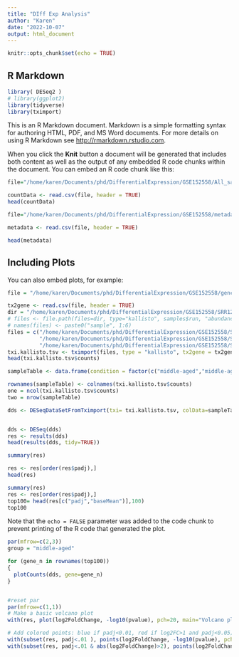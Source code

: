 ```yaml
---
title: "DIff Exp Analysis"
author: "Karen"
date: "2022-10-07"
output: html_document
---
```


```r
knitr::opts_chunk$set(echo = TRUE)
```

## R Markdown

```r
library( DESeq2 )
# library(ggplot2)
library(tidyverse)
library(tximport)
```

This is an R Markdown document. Markdown is a simple formatting syntax for authoring HTML, PDF, and MS Word documents. For more details on using R Markdown see <http://rmarkdown.rstudio.com>.

When you click the **Knit** button a document will be generated that includes both content as well as the output of any embedded R code chunks within the document. You can embed an R code chunk like this:

```r

file="/home/karen/Documents/phd/DifferentialExpression/GSE152558/All_samples.csv"

countData <- read.csv(file, header = TRUE)
head(countData)
```
```r
file="/home/karen/Documents/phd/DifferentialExpression/GSE152558/metadata.csv"

metadata <- read.csv(file, header = TRUE)

head(metadata)
```

## Including Plots

You can also embed plots, for example:
```r

file = "/home/karen/Documents/phd/DifferentialExpression/GSE152558/gencode.v28.annotation.tx2gene.csv"

tx2gene <- read.csv(file, header = TRUE)
dir = "/home/karen/Documents/phd/DifferentialExpression/GSE152558/SRR12021926/"
# files <- file.path(files=dir, type="kallisto", samples$run, "abundance.tsv")
# names(files) <- paste0("sample", 1:6)
files = c("/home/karen/Documents/phd/DifferentialExpression/GSE152558/SRR12021926/abundance.tsv", "/home/karen/Documents/phd/DifferentialExpression/GSE152558/SRR12021927/abundance.tsv",
          "/home/karen/Documents/phd/DifferentialExpression/GSE152558/SRR12021928/abundance.tsv", "/home/karen/Documents/phd/DifferentialExpression/GSE152558/SRR12021929/abundance.tsv",
          "/home/karen/Documents/phd/DifferentialExpression/GSE152558/SRR12021930/abundance.tsv")
txi.kallisto.tsv <- tximport(files, type = "kallisto", tx2gene = tx2gene, ignoreAfterBar = TRUE)
head(txi.kallisto.tsv$counts)
```
```r
 
sampleTable <- data.frame(condition = factor(c("middle-aged","middle-aged","middle-aged","old (O)","old (O)")))

rownames(sampleTable) <- colnames(txi.kallisto.tsv$counts)
one = ncol(txi.kallisto.tsv$counts)
two = nrow(sampleTable)

dds <- DESeqDataSetFromTximport(txi= txi.kallisto.tsv, colData=sampleTable, ~condition)


dds <- DESeq(dds)
res <- results(dds)
head(results(dds, tidy=TRUE))

summary(res)

res <- res[order(res$padj),]
head(res)


```
```r
summary(res)
res <- res[order(res$padj),]
top100= head(res[c("padj","baseMean")],100)
top100
```
Note that the `echo = FALSE` parameter was added to the code chunk to prevent printing of the R code that generated the plot.


```r
par(mfrow=c(2,3))
group = "middle-aged"

for (gene_n in rownames(top100))
{
  plotCounts(dds, gene=gene_n)
}



```
```r
#reset par
par(mfrow=c(1,1))
# Make a basic volcano plot
with(res, plot(log2FoldChange, -log10(pvalue), pch=20, main="Volcano plot", xlim=c(-3,3)))

# Add colored points: blue if padj<0.01, red if log2FC>1 and padj<0.05)
with(subset(res, padj<.01 ), points(log2FoldChange, -log10(pvalue), pch=20, col="blue"))
with(subset(res, padj<.01 & abs(log2FoldChange)>2), points(log2FoldChange, -log10(pvalue), pch=20, col="red"))
```
